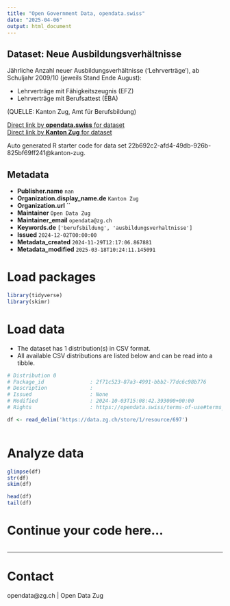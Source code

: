 ```yaml
---
title: "Open Government Data, opendata.swiss"
date: "2025-04-06"
output: html_document
---
```


## Dataset: Neue Ausbildungsverhältnisse

Jährliche Anzahl neuer Ausbildungsverhältnisse ('Lehrverträge'), ab Schuljahr 2009/10 (jeweils Stand Ende August):

- Lehrverträge mit Fähigkeitszeugnis (EFZ)
- Lehrverträge mit Berufsattest (EBA)

(QUELLE: Kanton Zug, Amt für Berufsbildung)

[Direct link by **opendata.swiss** for dataset](https://opendata.swiss/de/dataset/neue-ausbildungsverhaltnisse)<br>
[Direct link by **Kanton Zug** for dataset](https://www.zg.ch/behoerden/gesundheitsdirektion/statistikfachstelle/themen/bildung/berufsbildung)

Auto generated R starter code for data set 22b692c2-afd4-49db-926b-825bf69ff241@kanton-zug.

## Metadata

- **Publisher.name** `nan`
- **Organization.display_name.de** `Kanton Zug`
- **Organization.url** ``
- **Maintainer** `Open Data Zug`
- **Maintainer_email** `opendata@zg.ch`
- **Keywords.de** `['berufsbildung', 'ausbildungsverhaltnisse']`
- **Issued** `2024-12-02T00:00:00`
- **Metadata_created** `2024-11-29T12:17:06.867881`
- **Metadata_modified** `2025-03-18T10:24:11.145091`


# Load packages

```r

library(tidyverse)
library(skimr)

```

# Load data

-   The dataset has 1 distribution(s) in CSV format.
-   All available CSV distributions are listed below and can be read into a tibble.

```r

# Distribution 0
# Package_id               : 2f71c523-87a3-4991-bbb2-77dc6c98b776
# Description              : 
# Issued                   : None
# Modified                 : 2024-10-03T15:08:42.393000+00:00
# Rights                   : https://opendata.swiss/terms-of-use#terms_by

df <- read_delim('https://data.zg.ch/store/1/resource/697')



```

# Analyze data

```r

glimpse(df)
str(df)
skim(df)

head(df)
tail(df)

```

# Continue your code here...

```r

```

------------------------------------------------------------------------

# Contact

opendata@zg.ch | Open Data Zug
